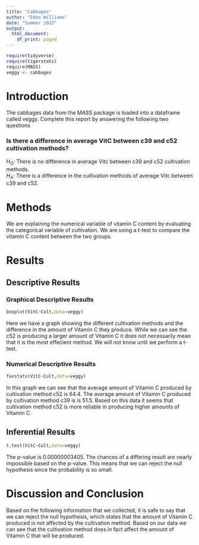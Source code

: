 ```yaml
---
title: "Cabbages"
author: "Eden Williams"
date: "Summer 2022"
output:
  html_document:
    df_print: paged
---
```


```r
require(tidyverse)
require(tigerstats)
require(MASS)
veggy <- cabbages
```

# Introduction

<!--In this section you explain what you are trying to show.  Where did the data come from?  What is the research or other question you are trying to answer?!-->
 The cabbages data from the MASS package is loaded into a dataframe called veggy. Complete this report by answering the following two questions  
 
### Is there a difference in average VitC between c39 and c52 cultivation methods?  
$H_O$: There is no difference in average Vitc between c39 and c52 cultivation methods.   
$H_A$: There is a difference in the cultivation methods of average Vitc between c39 and c52.  

# Methods

<!--Decide on your methods:  use "variable analysis" or other appropriate descriptors.  Make sure to choose at least one graphical method and at least one numerical method.!-->
We are explaining the numerical variable of vitamin C content by evaluating the categorical variable of cultivation. We are using a t-test to compare the vitamin C content between the two groups.
  
# Results

<!--Divide this section into two sub-sections:  One for your descriptive  results and one for your inferential results.!-->

## Descriptive Results

### Graphical Descriptive Results

```r
boxplot(VitC~Cult,data=veggy)
```

Here we have a graph showing the different cultivation methods and the difference in the amount of Vitamin C they produce. While we can see the c52 is producing a larger amount of Vitamin C it does not necessarily mean that it is the most effecient method. We will not know until we perform a t-test.  


<!--Graphical results here.  Make sure to show your code.  Provide appropriate labels for axes, giving units if possible, and provide a good title for the graph, too.  Use the graphical results to describe the patterns if any that exist in the data as focused toward the research question!-->

### Numerical Descriptive Results

<!--Numerical results go here. Use the numerical results to describe the patterns if any that exist in the data as focused toward the research question!-->
```r
favstats(VitC~Cult,data=veggy)
```

In this graph we can see that the average amount of Vitamin C produced by cultivation method c52 is 64.4. The average amount of Vitamin C produced by cultivation method c39 is is 51.5. Based on this data it seems that cultivation method c52 is more reliable in producing higher amounts of Vitamin C.  


## Inferential Results

<!--State hypothesis clearly.  Make sure your discussion of the inferential test covers all the aspects that the test output produces, such as test statistic, p-value etc.  Make a decision about the null hypothesis, explain the assumptions on which the selected test/procedure was based, and why the chosen procedure satisfys the assumptions and is appropriate to answer the research question!-->

```r
t.test(VitC~Cult,data=veggy)
```

The p-value is 0.00000003405. The chances of a differing result are nearly impossible based on the p-value. This means that we can reject the null hypothesis since the probability is so small.   


# Discussion and Conclusion

<!--Discussion and conclusion here.  If you found a relationship be sure to consider whether the relationship occurs because one of the variavbles causes the other, or whether they perhasps are related for some other reason.  Watch the chapter 6 videos from the GeorgeTown videos collection.!-->

Based on the following information that we collected, it is safe to say that we can reject the null hypothesis, which states that the amount of Vitamin C produced is not affected by the cultivation method. Based on our data we can see that the cultivation method does in fact affect the amount of Vitamin C that will be produced. 
